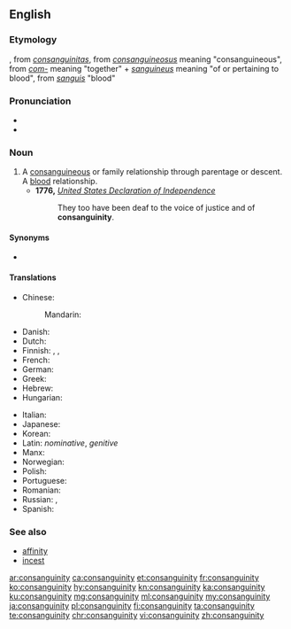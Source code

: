 ==English==
{{wikipedia}}

===Etymology===
{{borrowing|frm|consanguinité|lang=en}}, from {{etyl|la|en}} ''[[consanguinitas]]'', from ''[[consanguineosus]]'' meaning "consanguineous", from ''[[com-]]'' meaning "together" + ''[[sanguineus]]'' meaning "of or pertaining to blood", from ''[[sanguis]]'' "blood"

===Pronunciation===
* {{IPA|/kɑnsæŋˈɡwɪnɪti/|lang=en}}
* {{audio|en-us-consanguinity.ogg|Audio (US)|lang=en}}

===Noun===
{{en-noun|~|consanguinities}}

# A [[consanguineous]] or family relationship through parentage or descent. A [[blood]] relationship.
#* '''1776,''' ''[[w:United States Declaration of Independence|United States Declaration of Independence]]''
#*: They too have been deaf to the voice of justice and of '''consanguinity'''.

====Synonyms====
* {{l|en|same-bloodedness}}

====Translations====
{{trans-top|a blood relationship}}
* Chinese:
*: Mandarin: {{t+|cmn|同族|tr=tóngzú|sc=Hans}}
* Danish: {{t|da|konsangvinitet}}
* Dutch: {{t+|nl|bloedverwantschap|f}}
* Finnish: {{t+|fi|verisukulaisuus}}, {{t|fi|veriheimolaisuus}}, {{t|fi|veriveljeys}}
* French: {{t+|fr|consanguinité|f}}
* German: {{t+|de|Blutsverwandtschaft|f}}
* Greek: {{t|el|συγγένεια εξ αίματος}}
* Hebrew: {{t|he|קרבת-דם|tr=qirvat-dam|sc=Hebr}}
* Hungarian: {{t+|hu|vérrokonság}}
{{trans-mid}}
* Italian: {{t|it|consanguinità}}
* Japanese: {{t+|ja|血族|tr=けつぞく, ketsuzoku|sc=Jpan}}
* Korean: {{t+|ko|동족|tr=dongjok}}
* Latin: {{t|la|cōnsanguinitās|f}} ''nominative'', {{t|la|cōnsanguinitātis}} ''genitive''
* Manx: {{t|gv|mooinjerys folley|m}}
* Norwegian: {{t|no|konsangvinitet|m}}
* Polish: {{t+|pl|pokrewieństwo|n}}
* Portuguese: {{t+|pt|consanguinidade}}
* Romanian: {{t|ro|consaguinitate|f}}
* Russian: {{t|ru|[[кровный|кро́вные]] [[у́зы]]|f-p}}, {{t|ru|[[кровный|кро́вное]] [[родство́]]|n}}
* Spanish: {{t|es|consanguinidad|f}}
{{trans-bottom}}

===See also===
* [[affinity]]
* [[incest]]

[[ar:consanguinity]]
[[ca:consanguinity]]
[[et:consanguinity]]
[[fr:consanguinity]]
[[ko:consanguinity]]
[[hy:consanguinity]]
[[kn:consanguinity]]
[[ka:consanguinity]]
[[ku:consanguinity]]
[[mg:consanguinity]]
[[ml:consanguinity]]
[[my:consanguinity]]
[[ja:consanguinity]]
[[pl:consanguinity]]
[[fi:consanguinity]]
[[ta:consanguinity]]
[[te:consanguinity]]
[[chr:consanguinity]]
[[vi:consanguinity]]
[[zh:consanguinity]]